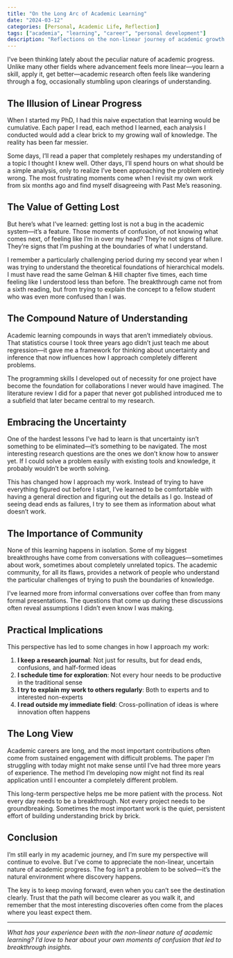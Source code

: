 ---
title: "On the Long Arc of Academic Learning"
date: "2024-03-12"
categories: [Personal, Academic Life, Reflection]
tags: ["academia", "learning", "career", "personal development"]
description: "Reflections on the non-linear journey of academic growth and the importance of embracing uncertainty."
---

I've been thinking lately about the peculiar nature of academic progress. Unlike many other fields where advancement feels more linear—you learn a skill, apply it, get better—academic research often feels like wandering through a fog, occasionally stumbling upon clearings of understanding.

## The Illusion of Linear Progress

When I started my PhD, I had this naive expectation that learning would be cumulative. Each paper I read, each method I learned, each analysis I conducted would add a clear brick to my growing wall of knowledge. The reality has been far messier.

Some days, I'll read a paper that completely reshapes my understanding of a topic I thought I knew well. Other days, I'll spend hours on what should be a simple analysis, only to realize I've been approaching the problem entirely wrong. The most frustrating moments come when I revisit my own work from six months ago and find myself disagreeing with Past Me's reasoning.

## The Value of Getting Lost

But here's what I've learned: getting lost is not a bug in the academic system—it's a feature. Those moments of confusion, of not knowing what comes next, of feeling like I'm in over my head? They're not signs of failure. They're signs that I'm pushing at the boundaries of what I understand.

I remember a particularly challenging period during my second year when I was trying to understand the theoretical foundations of hierarchical models. I must have read the same Gelman & Hill chapter five times, each time feeling like I understood less than before. The breakthrough came not from a sixth reading, but from trying to explain the concept to a fellow student who was even more confused than I was.

## The Compound Nature of Understanding

Academic learning compounds in ways that aren't immediately obvious. That statistics course I took three years ago didn't just teach me about regression—it gave me a framework for thinking about uncertainty and inference that now influences how I approach completely different problems.

The programming skills I developed out of necessity for one project have become the foundation for collaborations I never would have imagined. The literature review I did for a paper that never got published introduced me to a subfield that later became central to my research.

## Embracing the Uncertainty

One of the hardest lessons I've had to learn is that uncertainty isn't something to be eliminated—it's something to be navigated. The most interesting research questions are the ones we don't know how to answer yet. If I could solve a problem easily with existing tools and knowledge, it probably wouldn't be worth solving.

This has changed how I approach my work. Instead of trying to have everything figured out before I start, I've learned to be comfortable with having a general direction and figuring out the details as I go. Instead of seeing dead ends as failures, I try to see them as information about what doesn't work.

## The Importance of Community

None of this learning happens in isolation. Some of my biggest breakthroughs have come from conversations with colleagues—sometimes about work, sometimes about completely unrelated topics. The academic community, for all its flaws, provides a network of people who understand the particular challenges of trying to push the boundaries of knowledge.

I've learned more from informal conversations over coffee than from many formal presentations. The questions that come up during these discussions often reveal assumptions I didn't even know I was making.

## Practical Implications

This perspective has led to some changes in how I approach my work:

1. **I keep a research journal**: Not just for results, but for dead ends, confusions, and half-formed ideas
2. **I schedule time for exploration**: Not every hour needs to be productive in the traditional sense
3. **I try to explain my work to others regularly**: Both to experts and to interested non-experts
4. **I read outside my immediate field**: Cross-pollination of ideas is where innovation often happens

## The Long View

Academic careers are long, and the most important contributions often come from sustained engagement with difficult problems. The paper I'm struggling with today might not make sense until I've had three more years of experience. The method I'm developing now might not find its real application until I encounter a completely different problem.

This long-term perspective helps me be more patient with the process. Not every day needs to be a breakthrough. Not every project needs to be groundbreaking. Sometimes the most important work is the quiet, persistent effort of building understanding brick by brick.

## Conclusion

I'm still early in my academic journey, and I'm sure my perspective will continue to evolve. But I've come to appreciate the non-linear, uncertain nature of academic progress. The fog isn't a problem to be solved—it's the natural environment where discovery happens.

The key is to keep moving forward, even when you can't see the destination clearly. Trust that the path will become clearer as you walk it, and remember that the most interesting discoveries often come from the places where you least expect them.

---

*What has your experience been with the non-linear nature of academic learning? I'd love to hear about your own moments of confusion that led to breakthrough insights.*